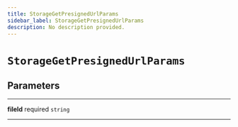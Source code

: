 ```yaml
---
title: StorageGetPresignedUrlParams
sidebar_label: StorageGetPresignedUrlParams
description: No description provided.
---
```


# `StorageGetPresignedUrlParams`

## Parameters

---

**<span className="parameter-name">fileId</span>** <span className="optional-status">required</span> `string`

---
